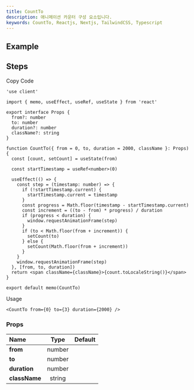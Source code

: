 ```yaml
---
title: CountTo
description: 애니메이션 카운터 구성 요소입니다.
keywords: CountTo, Reactjs, Nextjs, TailwindCSS, Typescript
---
```


## Example

<Storybook url="https://workshop.kidow.me/?path=/docs/components-countto-v1--docs" />

## Steps

<Steps>

<Step>Copy Code</Step>

```tsx title="components/CountTo/index.tsx"
'use client'

import { memo, useEffect, useRef, useState } from 'react'

export interface Props {
  from?: number
  to: number
  duration?: number
  className?: string
}

function CountTo({ from = 0, to, duration = 2000, className }: Props) {
  const [count, setCount] = useState(from)

  const startTimestamp = useRef<number>(0)

  useEffect(() => {
    const step = (timestamp: number) => {
      if (!startTimestamp.current) {
        startTimestamp.current = timestamp
      }
      const progress = Math.floor(timestamp - startTimestamp.current)
      const increment = ((to - from) * progress) / duration
      if (progress < duration) {
        window.requestAnimationFrame(step)
      }
      if (to < Math.floor(from + increment)) {
        setCount(to)
      } else {
        setCount(Math.floor(from + increment))
      }
    }
    window.requestAnimationFrame(step)
  }, [from, to, duration])
  return <span className={className}>{count.toLocaleString()}</span>
}

export default memo(CountTo)
```

<Step>Usage</Step>

```tsx
<CountTo from={0} to={3} duration={2000} />
```

</Steps>

### Props

| Name               |  Type  | Default |
| :----------------- | :----: | :-----: |
| **from**           | number |         |
| **to**<Required /> | number |         |
| **duration**       | number |         |
| **className**      | string |         |

